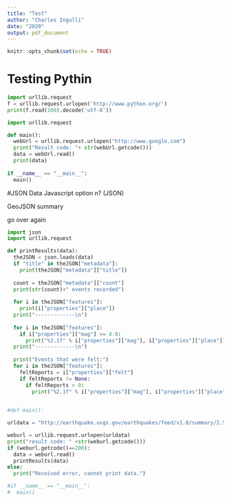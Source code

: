 ```yaml
---
title: "Test"
author: "Charles Ingulli"
date: "2020"
output: pdf_document
---
```


```r
knitr::opts_chunk$set(echo = TRUE)
```

# Testing Pythin

```python

import urllib.request
f = urllib.request.urlopen('http://www.python.org/')
print(f.read(100).decode('utf-8'))

```

```python
import urllib.request

def main():
  webUrl = urllib.request.urlopen("http://www.google.com")
  print("Result code: "+ str(webUrl.getcode()))
  data = webUrl.read()
  print(data)
  
if __name__ == "__main__":
  main()
```
#JSON Data
Javascript option n? (JSON)

GeoJSON summary 

go over again

```python
import json
import urllib.request

def printResults(data):
  theJSON = json.loads(data)
  if "title" in theJSON["metadata"]:
    print(theJSON["metadata"]["title"])
  
  count = theJSON["metadata"]["count"]
  print(str(count)+" events recorded")
    
  for i in theJSON["features"]:
    print(i["properties"]["place"])
  print("-------------\n")
    
  for i in theJSON["features"]:
    if i["properties"]["mag"] >= 4.0:
      print("%2.1f" % i["properties"]["mag"], i["properties"]["place"])
  print("-------------\n")
  
  print("Events that were felt:")
  for i in theJSON["features"]:
    feltReports = i["properties"]["felt"]
    if feltReports != None:
      if feltReports > 0:
        print("%2.1f" % i["properties"]["mag"], i["properties"]["place"], " reported " +str(feltReports) +" times")
  

#def main():

urldata = "http://earthquake.usgs.gov/earthquakes/feed/v1.0/summary/2.5_day.geojson"

weburl = urllib.request.urlopen(urldata)
print("result code: " +str(weburl.getcode()))
if (weburl.getcode()==200):
  data = weburl.read()
  printResults(data)
else:
  print("Received error, cannot print data.")

#if __name__ == "__main__":
#  main()

```

